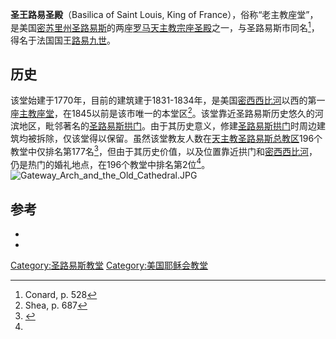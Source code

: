 {{Infobox religious building
| building_name         =圣王路易圣殿
| image                 =Basilica of St. Louis, France (color).jpeg
| image_size            =300px
| location              = 美国[[密苏里州|密苏里州]][[圣路易斯|圣路易斯]]胡桃街209号
| geo                   = {{coord|38.624121|-90.187229|display=inline,title}}
| religious_affiliation =[[罗马天主教|罗马天主教]]
| status                = [[宗座圣殿|宗座圣殿]]
| architect             =Joseph Laveille 、George Morton 
| architecture_style    =希腊复兴
| groundbreaking        =1831年
| year_completed        =1834年
| length                = {{convert|134|ft|m}}
| width                 = {{convert|84|ft|m}}
| height_max            = {{convert|95|ft|m}}
| materials             =石灰石
| designation1          =St Louis
}}
'''圣王路易圣殿'''（Basilica of Saint Louis, King of France），俗称“老主教座堂”，是美国[[密苏里州|密苏里州]][[圣路易斯|圣路易斯]]的两座[[罗马天主教|罗马天主教]][[宗座圣殿|宗座圣殿]]之一，与圣路易斯市同名<ref>Conard, p. 528</ref>，得名于法国国王[[路易九世|路易九世]]。

==历史==
该堂始建于1770年，目前的建筑建于1831-1834年，是美国[[密西西比河|密西西比河]]以西的第一座[[主教座堂|主教座堂]]，在1845以前是该市唯一的本堂区<ref>Shea, p. 687</ref>。该堂靠近圣路易斯历史悠久的河滨地区，毗邻著名的[[圣路易斯拱门|圣路易斯拱门]]。由于其历史意义，修建[[圣路易斯拱门|圣路易斯拱门]]时周边建筑均被拆除，仅该堂得以保留。虽然该堂教友人数在[[天主教圣路易斯总教区|天主教圣路易斯总教区]]196个教堂中仅排名第177名<ref name=archstats>{{cite web|url=http://www.archstl.org/yearbook/statistics.pdf|accessdate=2010-02-20|title=Statistics of the Archdiocese of St. Louis|archiveurl=https://web.archive.org/web/20100307095437/http://archstl.org/yearbook/statistics.pdf|archivedate=2010-03-07|dead-url=no}}</ref>，但由于其历史价值，以及位置靠近拱门和[[密西西比河|密西西比河]]，仍是热门的婚礼地点，在196个教堂中排名第2位<ref name=archstats/>。
[[File:Gateway_Arch_and_the_Old_Cathedral.JPG|right]]

==参考==
{{reflist|3}}
*{{cite book |author=Howard Louis Conard|title=Encyclopedia of the History of Missouri|url=https://archive.org/details/encyclopediahis02conagoog|year=1901|location=[[New_York_City|New York]]|publisher=Southern History Co.}}
*{{cite book |author=Dawne Massey|title=Insiders' Guide to St. Louis|edition=3rd|year=2007|location=Guilford, Connecticut|publisher=Globe Pequot Press}}

[[Category:圣路易斯教堂|Category:圣路易斯教堂]]
[[Category:美国耶稣会教堂|Category:美国耶稣会教堂]]